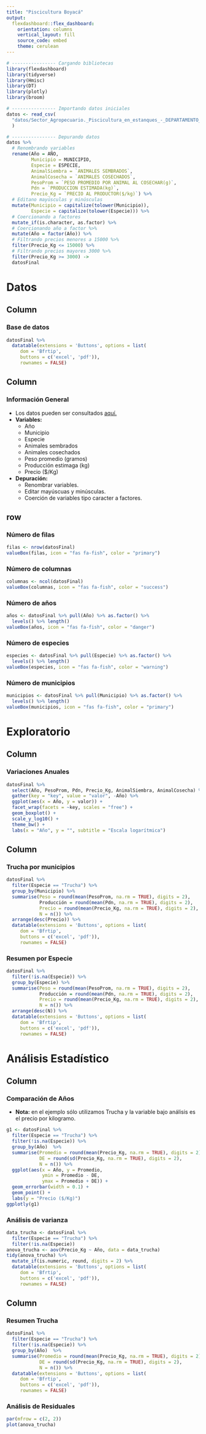 ```yaml
---
title: "Piscicultura Boyacá"
output: 
  flexdashboard::flex_dashboard:
    orientation: columns
    vertical_layout: fill
    source_code: embed
    theme: cerulean
---
```


```r
# ---------------- Cargando bibliotecas
library(flexdashboard)
library(tidyverse)
library(Hmisc)
library(DT)
library(plotly)
library(broom)

# ---------------- Importando datos iniciales
datos <- read_csv(
  "datos/Sector_Agropecuario._Piscicultura_en_estanques_-_DEPARTAMENTO_DE_BOYAC_.csv",
  )

# ---------------- Depurando datos
datos %>% 
  # Renombrando variables
  rename(Año = AÑO, 
         Municipio = MUNICIPIO, 
         Especie = ESPECIE,
         AnimalSiembra = `ANIMALES SEMBRADOS`,
         AnimalCosecha = `ANIMALES COSECHADOS`,
         PesoProm = `PESO PROMEDIO POR ANIMAL AL COSECHAR(g)`,
         Pdn = `PRODUCCION ESTIMADA(kg)`,
         Precio_Kg = `PRECIO AL PRODUCTOR($/kg)`) %>% 
  # Editano mayúsculas y minúsculas
  mutate(Municipio = capitalize(tolower(Municipio)),
         Especie = capitalize(tolower(Especie))) %>% 
  # Coercionando a factores 
  mutate_if(is.character, as.factor) %>% 
  # Coercionando año a factor %>% 
  mutate(Año = factor(Año)) %>% 
  # Filtrando precios menores a 15000 %>% 
  filter(Precio_Kg <= 15000) %>% 
  # Filtrando precios mayores 3000 %>% 
  filter(Precio_Kg >= 3000) ->
  datosFinal
```

# Datos

Column {data-width=600}
-----------------------------------------------------------------------

### Base de datos


```r
datosFinal %>% 
  datatable(extensions = 'Buttons', options = list(
     dom = 'Bfrtip',
     buttons = c('excel', 'pdf')),
     rownames = FALSE)
```

Column {data-width=250}
-----------------------------------------------------------------------

### Información General

- Los datos pueden ser consultados [aquí.](https://www.datos.gov.co/Agricultura-y-Desarrollo-Rural/Sector-Agropecuario-Piscicultura-en-estanques-DEPA/yi68-jjgw)
- **Variables:**
    - Año
    - Municipio
    - Especie
    - Animales sembrados
    - Animales cosechados
    - Peso promedio (gramos)
    - Producción estimaga (kg)
    - Precio ($/Kg)
- **Depuración:**
    - Renombrar variables.
    - Editar mayúscuas y minúsculas.
    - Coerción de variables tipo caracter a factores.

row {data-width=150}
-----------------------------------------------------------------------
    
### Número de filas

```r
filas <- nrow(datosFinal)
valueBox(filas, icon = "fas fa-fish", color = "primary")
```

### Número de columnas

```r
columnas <- ncol(datosFinal)
valueBox(columnas, icon = "fas fa-fish", color = "success")
```

### Número de años

```r
años <- datosFinal %>% pull(Año) %>% as.factor() %>% 
  levels() %>% length()
valueBox(años, icon = "fas fa-fish", color = "danger")
```

### Número de especies

```r
especies <- datosFinal %>% pull(Especie) %>% as.factor() %>% 
  levels() %>% length()
valueBox(especies, icon = "fas fa-fish", color = "warning")
```

### Número de municipios

```r
municipios <- datosFinal %>% pull(Municipio) %>% as.factor() %>% 
  levels() %>% length()
valueBox(municipios, icon = "fas fa-fish", color = "primary")
```    


# Exploratorio 

Column {data-width=650}
-----------------------------------------------------------------------

### Variaciones Anuales

```r
datosFinal %>% 
  select(Año, PesoProm, Pdn, Precio_Kg, AnimalSiembra, AnimalCosecha) %>% 
  gather(key = "key", value = "valor", -Año) %>% 
  ggplot(aes(x = Año, y = valor)) +
  facet_wrap(facets = ~key, scales = "free") +
  geom_boxplot() +
  scale_y_log10() +
  theme_bw() +
  labs(x = "Año", y = "", subtitle = "Escala logarítmica")
```

Column {data-width=350  .tabset}
-----------------------------------------------------------------------

### Trucha por municipios

```r
datosFinal %>% 
  filter(Especie == "Trucha") %>% 
  group_by(Municipio) %>% 
  summarise(Peso = round(mean(PesoProm, na.rm = TRUE), digits = 2),
            Producción = round(mean(Pdn, na.rm = TRUE), digits = 2),
            Precio = round(mean(Precio_Kg, na.rm = TRUE), digits = 2),
            N = n()) %>% 
  arrange(desc(Precio)) %>% 
  datatable(extensions = 'Buttons', options = list(
     dom = 'Bfrtip',
     buttons = c('excel', 'pdf')),
     rownames = FALSE)
```

### Resumen por  Especie

```r
datosFinal %>% 
  filter(!is.na(Especie)) %>% 
  group_by(Especie) %>% 
  summarise(Peso = round(mean(PesoProm, na.rm = TRUE), digits = 2),
            Producción = round(mean(Pdn, na.rm = TRUE), digits = 2),
            Precio = round(mean(Precio_Kg, na.rm = TRUE), digits = 2),
            N = n()) %>% 
  arrange(desc(N)) %>% 
  datatable(extensions = 'Buttons', options = list(
     dom = 'Bfrtip',
     buttons = c('excel', 'pdf')),
     rownames = FALSE)
```

# Análisis Estadístico

Column {data-width=500}
-----------------------------------------------------------------------

### Comparación de Años

- **Nota:** en el ejemplo sólo utilizamos Trucha y la variable bajo análisis es el precio por kilogramo.

```r
g1 <- datosFinal %>% 
  filter(Especie == "Trucha") %>% 
  filter(!is.na(Especie)) %>% 
  group_by(Año)  %>% 
  summarise(Promedio = round(mean(Precio_Kg, na.rm = TRUE), digits = 2),
            DE = round(sd(Precio_Kg, na.rm = TRUE), digits = 2),
            N = n()) %>% 
  ggplot(aes(x = Año, y = Promedio,
             ymin = Promedio - DE,
             ymax = Promedio + DE)) +
  geom_errorbar(width = 0.1) +
  geom_point() +
  labs(y = "Precio ($/Kg)")
ggplotly(g1)
```


### Análisis de varianza 

```r
data_trucha <- datosFinal %>% 
  filter(Especie == "Trucha") %>% 
  filter(!is.na(Especie))
anova_trucha <- aov(Precio_Kg ~ Año, data = data_trucha)
tidy(anova_trucha) %>% 
  mutate_if(is.numeric, round, digits = 2) %>% 
  datatable(extensions = 'Buttons', options = list(
     dom = 'Bfrtip',
     buttons = c('excel', 'pdf')),
     rownames = FALSE) 
```

Column {data-width=500}
-----------------------------------------------------------------------

### Resumen Trucha

```r
datosFinal %>% 
  filter(Especie == "Trucha") %>% 
  filter(!is.na(Especie)) %>% 
  group_by(Año)  %>% 
  summarise(Promedio = round(mean(Precio_Kg, na.rm = TRUE), digits = 2),
            DE = round(sd(Precio_Kg, na.rm = TRUE), digits = 2),
            N = n()) %>% 
  datatable(extensions = 'Buttons', options = list(
     dom = 'Bfrtip',
     buttons = c('excel', 'pdf')),
     rownames = FALSE)
```

### Análisis de Residuales

```r
par(mfrow = c(2, 2))
plot(anova_trucha)
```

